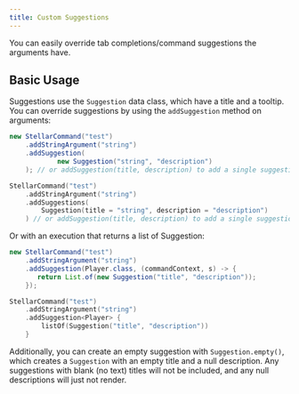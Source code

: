 ```yaml
---
title: Custom Suggestions
---
```


You can easily override tab completions/command suggestions the arguments have.

## Basic Usage

Suggestions use the `Suggestion` data class, which have a title and a tooltip. You can override suggestions by using the `addSuggestion` method on arguments:

```java tab="Java"
new StellarCommand("test")
    .addStringArgument("string")
    .addSuggestion(
            new Suggestion("string", "description")
    ); // or addSuggestion(title, description) to add a single suggestion
```
```kotlin tab="Kotlin"
StellarCommand("test")
    .addStringArgument("string")
    .addSuggestions(
        Suggestion(title = "string", description = "description")
    ) // or addSuggestion(title, description) to add a single suggestion
```

Or with an execution that returns a list of Suggestion:

```java tab="Java"
new StellarCommand("test")
    .addStringArgument("string")
    .addSuggestion(Player.class, (commandContext, s) -> {
       return List.of(new Suggestion("title", "description"));
    });
```
```kotlin tab="Kotlin"
StellarCommand("test")
    .addStringArgument("string")
    .addSuggestion<Player> {
        listOf(Suggestion("title", "description"))
    }
```

Additionally, you can create an empty suggestion with `Suggestion.empty()`, which creates a `Suggestion` with an empty title and a null description. Any suggestions with blank (no text) titles will not be included, and any null descriptions will just not render.